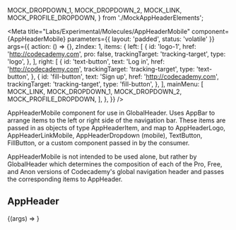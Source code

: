 

  MOCK_DROPDOWN_1,
  MOCK_DROPDOWN_2,
  MOCK_LINK,
  MOCK_PROFILE_DROPDOWN,
} from './MockAppHeaderElements';

<Meta
  title="Labs/Experimental/Molecules/AppHeaderMobile"
  component={AppHeaderMobile}
  parameters={{ layout: 'padded', status: 'volatile' }}
  args={{
    action: () => {},
    zIndex: 1,
    items: {
      left: [
        {
          id: 'logo-1',
          href: 'http://codecademy.com',
          pro: false,
          trackingTarget: 'tracking-target',
          type: 'logo',
        },
      ],
      right: [
        {
          id: 'text-button',
          text: 'Log in',
          href: 'http://codecademy.com',
          trackingTarget: 'tracking-target',
          type: 'text-button',
        },
        {
          id: 'fill-button',
          text: 'Sign up',
          href: 'http://codecademy.com',
          trackingTarget: 'tracking-target',
          type: 'fill-button',
        },
      ],
      mainMenu: [
        MOCK_LINK,
        MOCK_DROPDOWN_1,
        MOCK_DROPDOWN_2,
        MOCK_PROFILE_DROPDOWN,
      ],
    },
  }}
/>

AppHeaderMobile component for use in GlobalHeader. Uses AppBar to arrange items to the left or right side of the navigation bar. These items are passed in as objects of type AppHeaderItem, and map to AppHeaderLogo, AppHeaderLinkMobile, AppHeaderDropdown (mobile), TextButton, FillButton, or a custom component passed in by the consumer.

AppHeaderMobile is not intended to be used alone, but rather by GlobalHeader which determines the composition of each of the Pro, Free, and Anon versions of Codecademy's global navigation header and passes the corresponding items to AppHeader.

## AppHeader

<Canvas>
  <Story name="AppHeaderMobile">
    {(args) => <AppHeaderMobile {...args} />}
  </Story>
</Canvas>

<PropsTable story="AppHeaderMobile" />
